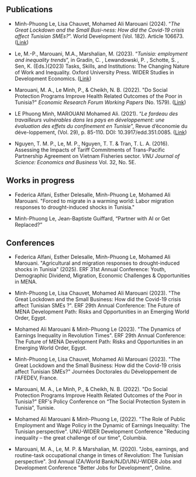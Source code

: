 ## Publications

-   Minh-Phuong Le, Lisa Chauvet, Mohamed Ali Marouani (2024). "*The Great Lockdown and the Small Busi-ness: How did the Covid-19 crisis affect Tunisian SMEs?*". World Development (Vol. 182). Article 106673. ([Link](https://doi.org/10.1016/j.worlddev.2024.106673))

-   Le, M.-P., Marouani, M.A., Marshalian, M. (2023). "*Tunisia: employment and inequality trends*", in Gradín, C. , Lewandowski, P. , Schotte, S. , Sen, K. (Eds.)(2023) Tasks, Skills, and Institutions: The Changing Nature of Work and Inequality. Oxford University Press. WIDER Studies in Development Economics. ([Link](10.1093/oso/9780192872241.001.0001))

-   Marouani, M. A., Le Minh, P., & Cheikh, N. B. (2022). \"Do Social Protection Programs Improve Health Related Outcomes of the Poor in Tunisia?\" *Economic Research Forum Working Papers* (No. 1579). ([Link](https://erf.org.eg/app/uploads/2022/09/1663594556_997_445362_1579.pdf))

-   LE Phuong Minh, MAROUANI Mohamed Ali. (2021). "*Le fardeau des travailleurs vulnérables dans les pays en développement: une évaluation des effets du confinement en Tunisie*", Revue d'économie du déve-loppement, (Vol. 29), p. 85-110. DOI: 10.3917/edd.351.0085. ([Link](https://www.cairn.info/revue-d-economie-du-developpement-2021-1-page-85.htm))

-   Nguyen, T. M. P., Le, M. P., Nguyen, T. T. & Tran, T. L. A. (2016). Assessing the Impacts of Tariff Commitments of Trans-Pacific Partnership Agreement on Vietnam Fisheries sector. *VNU Journal of Science: Economics and Business* Vol. 32, No. 5E.

## **Works in progress**

-   Federica Alfani, Esther Delesalle, Minh-Phuong Le, Mohamed Ali Marouani. \"Forced to migrate in a warming world: Labor migration responses to drought-induced shocks in Tunisia.\"

-   Minh-Phuong Le, Jean-Baptiste Guiffard, "Partner with AI or Get Replaced?"

## **Conferences**

-   Federica Alfani, Esther Delesalle, Minh-Phuong Le, Mohamed Ali Marouani. \"Agricultural and migration responses to drought-induced shocks in Tunisia\" (2025). ERF 31st Annual Conference: Youth, Demographic Dividend, Migration, Economic Challenges & Opportunities in MENA.

-   Minh-Phuong Le, Lisa Chauvet, Mohamed Ali Marouani (2023). \"The Great Lockdown and the Small Business: How did the Covid-19 crisis affect Tunisian SMEs ?\". ERF 29th Annual Conference: The Future of MENA Development Path: Risks and Opportunities in an Emerging World Order, Egypt.

-   Mohamed Ali Marouani & Minh-Phuong Le (2023). \"The Dynamics of Earnings Inequality in Revolution Times\". ERF 29th Annual Conference: The Future of MENA Development Path: Risks and Opportunities in an Emerging World Order, Egypt.

-   Minh-Phuong Le, Lisa Chauvet, Mohamed Ali Marouani (2023). \"The Great Lockdown and the Small Business: How did the Covid-19 crisis affect Tunisian SMEs?\" Journées Doctorales du Développement de l\'AFEDEV, France.

-   Marouani, M. A., Le Minh, P., & Cheikh, N. B. (2022). \"Do Social Protection Programs Improve Health Related Outcomes of the Poor in Tunisia?\" ERF\'s Policy Conference on "The Social Protection System in Tunisia", Tunisie.

-   Mohamed Ali Marouani & Minh-Phuong Le, (2022). \"The Role of Public Employment and Wage Policy in the Dynamic of Earnings Inequality: The Tunisian perspective\". UNU-WIDER Development Conference \"Reducing inequality -- the great challenge of our time\", Columbia.

-   Marouani, M. A., Le, M. P. & Marshalian, M. (2020). \"Jobs, earnings, and routine-task occupational change in times of Revolution: The Tunisian perspective\". 3rd Annual IZA/World Bank/NJD/UNU-WIDER Jobs and Development Conference \"Better Jobs for Development\", Online.

